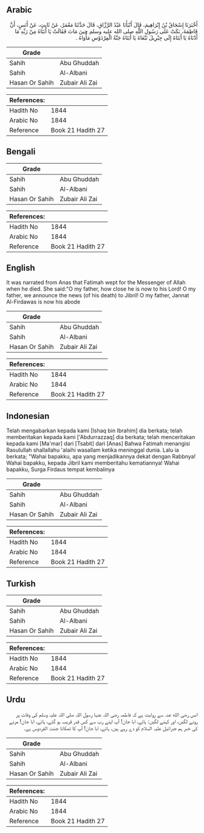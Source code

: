 ## Arabic


<div dir="rtl" lang="ar" style={{fontSize:'larger',backgroundColor:'#f8f9fa',padding:20}}>
أَخْبَرَنَا إِسْحَاقُ بْنُ إِبْرَاهِيمَ، قَالَ أَنْبَأَنَا عَبْدُ الرَّزَّاقِ، قَالَ حَدَّثَنَا مَعْمَرٌ، عَنْ ثَابِتٍ، عَنْ أَنَسٍ، أَنَّ فَاطِمَةَ، بَكَتْ عَلَى رَسُولِ اللَّهِ صلى الله عليه وسلم حِينَ مَاتَ فَقَالَتْ يَا أَبَتَاهُ مِنْ رَبِّهِ مَا أَدْنَاهُ يَا أَبَتَاهُ إِلَى جِبْرِيلَ نَنْعَاهُ يَا أَبَتَاهُ جَنَّةُ الْفِرْدَوْسِ مَأْوَاهُ ‏.‏
</div>
<div style={{backgroundColor:'#f8f9fa',padding:20, marginBottom: 10}}><table> <thead> <tr> <th>Grade</th> <th></th> </tr> </thead> <tbody> <tr><td>Sahih</td><td>Abu Ghuddah</td></tr><tr><td>Sahih</td><td>Al-Albani</td></tr><tr><td>Hasan Or Sahih</td><td>Zubair Ali Zai</td></tr></tbody></table><table> <thead> <tr> <th>References:</th> <th></th> </tr> </thead> <tbody><tr><td>Hadith No</td><td>1844</td></tr><tr><td>Arabic No</td><td>1844</td></tr><tr><td>Reference</td><td>Book 21 Hadith 27</td></tr></tbody></table></div>

## Bengali


<div dir="ltr" lang="bn" style={{fontSize:'larger',backgroundColor:'#f8f9fa',padding:20}}>

</div>
<div style={{backgroundColor:'#f8f9fa',padding:20, marginBottom: 10}}><table> <thead> <tr> <th>Grade</th> <th></th> </tr> </thead> <tbody> <tr><td>Sahih</td><td>Abu Ghuddah</td></tr><tr><td>Sahih</td><td>Al-Albani</td></tr><tr><td>Hasan Or Sahih</td><td>Zubair Ali Zai</td></tr></tbody></table><table> <thead> <tr> <th>References:</th> <th></th> </tr> </thead> <tbody><tr><td>Hadith No</td><td>1844</td></tr><tr><td>Arabic No</td><td>1844</td></tr><tr><td>Reference</td><td>Book 21 Hadith 27</td></tr></tbody></table></div>

## English


<div dir="ltr" lang="en" style={{fontSize:'larger',backgroundColor:'#f8f9fa',padding:20}}>
It was narrated from Anas that Fatimah wept for the Messenger of Allah when he died. She said:"O my father, how close he is now to his Lord! O my father, we announce the news (of his death) to Jibril! O my father, Jannat Al-Firdawas is now his abode
</div>
<div style={{backgroundColor:'#f8f9fa',padding:20, marginBottom: 10}}><table> <thead> <tr> <th>Grade</th> <th></th> </tr> </thead> <tbody> <tr><td>Sahih</td><td>Abu Ghuddah</td></tr><tr><td>Sahih</td><td>Al-Albani</td></tr><tr><td>Hasan Or Sahih</td><td>Zubair Ali Zai</td></tr></tbody></table><table> <thead> <tr> <th>References:</th> <th></th> </tr> </thead> <tbody><tr><td>Hadith No</td><td>1844</td></tr><tr><td>Arabic No</td><td>1844</td></tr><tr><td>Reference</td><td>Book 21 Hadith 27</td></tr></tbody></table></div>

## Indonesian


<div dir="ltr" lang="id" style={{fontSize:'larger',backgroundColor:'#f8f9fa',padding:20}}>
Telah mengabarkan kepada kami [Ishaq bin Ibrahim] dia berkata; telah memberitakan kepada kami ['Abdurrazzaq] dia berkata; telah menceritakan kepada kami [Ma'mar] dari [Tsabit] dari [Anas] Bahwa Fatimah menangisi Rasulullah shallallahu 'alaihi wasallam ketika meninggal dunia. Lalu ia berkata; "Wahai bapakku, apa yang menjadikannya dekat dengan Rabbnya! Wahai bapakku, kepada Jibril kami memberitahu kematiannya! Wahai bapakku, Surga Firdaus tempat kembalinya
</div>
<div style={{backgroundColor:'#f8f9fa',padding:20, marginBottom: 10}}><table> <thead> <tr> <th>Grade</th> <th></th> </tr> </thead> <tbody> <tr><td>Sahih</td><td>Abu Ghuddah</td></tr><tr><td>Sahih</td><td>Al-Albani</td></tr><tr><td>Hasan Or Sahih</td><td>Zubair Ali Zai</td></tr></tbody></table><table> <thead> <tr> <th>References:</th> <th></th> </tr> </thead> <tbody><tr><td>Hadith No</td><td>1844</td></tr><tr><td>Arabic No</td><td>1844</td></tr><tr><td>Reference</td><td>Book 21 Hadith 27</td></tr></tbody></table></div>

## Turkish


<div dir="ltr" lang="tr" style={{fontSize:'larger',backgroundColor:'#f8f9fa',padding:20}}>

</div>
<div style={{backgroundColor:'#f8f9fa',padding:20, marginBottom: 10}}><table> <thead> <tr> <th>Grade</th> <th></th> </tr> </thead> <tbody> <tr><td>Sahih</td><td>Abu Ghuddah</td></tr><tr><td>Sahih</td><td>Al-Albani</td></tr><tr><td>Hasan Or Sahih</td><td>Zubair Ali Zai</td></tr></tbody></table><table> <thead> <tr> <th>References:</th> <th></th> </tr> </thead> <tbody><tr><td>Hadith No</td><td>1844</td></tr><tr><td>Arabic No</td><td>1844</td></tr><tr><td>Reference</td><td>Book 21 Hadith 27</td></tr></tbody></table></div>

## Urdu


<div dir="rtl" lang="ur" style={{fontSize:'larger',backgroundColor:'#f8f9fa',padding:20}}>
انس رضی الله عنہ سے روایت ہے کہ فاطمہ رضی اللہ عنہا رسول اللہ صلی اللہ علیہ وسلم کی وفات پر رونے لگیں، اور کہنے لگیں: ہائے، ابا جان! آپ اپنے رب سے کس قدر قریب ہو گئے، ہائے، ابا جان! مرنے کی خبر ہم جبرائیل علیہ السلام کو دے رہے ہیں، ہائے، ابا جان! آپ کا ٹھکانا جنت الفردوس ہے۔
</div>
<div style={{backgroundColor:'#f8f9fa',padding:20, marginBottom: 10}}><table> <thead> <tr> <th>Grade</th> <th></th> </tr> </thead> <tbody> <tr><td>Sahih</td><td>Abu Ghuddah</td></tr><tr><td>Sahih</td><td>Al-Albani</td></tr><tr><td>Hasan Or Sahih</td><td>Zubair Ali Zai</td></tr></tbody></table><table> <thead> <tr> <th>References:</th> <th></th> </tr> </thead> <tbody><tr><td>Hadith No</td><td>1844</td></tr><tr><td>Arabic No</td><td>1844</td></tr><tr><td>Reference</td><td>Book 21 Hadith 27</td></tr></tbody></table></div>